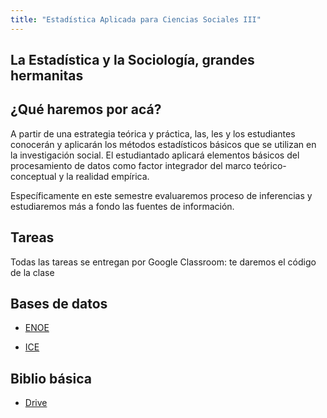 ```yaml
---
title: "Estadística Aplicada para Ciencias Sociales III"
---
```


## La Estadística y la Sociología, grandes hermanitas

## ¿Qué haremos por acá?

A partir de una estrategia teórica y práctica, las, les y los estudiantes conocerán y aplicarán los métodos estadísticos básicos que se utilizan en la investigación social. El estudiantado aplicará elementos básicos del procesamiento de datos como factor integrador del marco teórico-conceptual y la realidad empírica.

Específicamente en este semestre evaluaremos proceso de inferencias y estudiaremos más a fondo las fuentes de información.

## Tareas

Todas las tareas se entregan por Google Classroom: te daremos el código de la clase

## Bases de datos

-   [ENOE](https://www.inegi.org.mx/programas/enoe/15ymas/)

-   [ICE](https://imco.org.mx/indice-de-competitividad-estatal-2022/)

## Biblio básica

-   [Drive](https://drive.google.com/drive/folders/1RFMDnhFarWpD8rPXmXLAIsnHLT8ac3Cs?usp=share_link)
